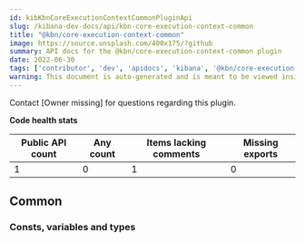 ```yaml
---
id: kibKbnCoreExecutionContextCommonPluginApi
slug: /kibana-dev-docs/api/kbn-core-execution-context-common
title: "@kbn/core-execution-context-common"
image: https://source.unsplash.com/400x175/?github
summary: API docs for the @kbn/core-execution-context-common plugin
date: 2022-06-30
tags: ['contributor', 'dev', 'apidocs', 'kibana', '@kbn/core-execution-context-common']
warning: This document is auto-generated and is meant to be viewed inside our experimental, new docs system. Reach out in #docs-engineering for more info.
---
```




Contact [Owner missing] for questions regarding this plugin.

**Code health stats**

| Public API count  | Any count | Items lacking comments | Missing exports |
|-------------------|-----------|------------------------|-----------------|
| 1 | 0 | 1 | 0 |

## Common

### Consts, variables and types
<DocDefinitionList data={kbnCoreExecutionContextCommonObj.common.misc}/>


